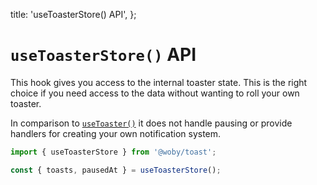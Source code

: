 
  title: 'useToasterStore() API',
};


# `useToasterStore()` API

This hook gives you access to the internal toaster state. This is the right choice if you need access to the data without wanting to roll your own toaster.

In comparison to [`useToaster()`](/docs/use-toaster) it does not handle pausing or provide handlers for creating your own notification system.

```jsx
import { useToasterStore } from '@woby/toast';

const { toasts, pausedAt } = useToasterStore();
```
